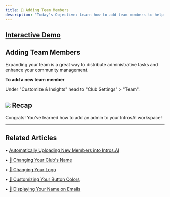 ```yaml
---
title: 🤗 Adding Team Members
description: "Today's Objective: Learn how to add team members to help manage your club"
---
```

[Interactive Demo](https://intros-ai.navattic.com/n79s0tys)
-----------------------------------------------------------

## Adding Team Members

Expanding your team is a great way to distribute administrative tasks and enhance your community management.

**To add a new team member**

Under "Customize & Insights" head to "Club Settings" > "Team".

![](/images/adding-team-members1.png)
Recap
-----

Congrats! You've learned how to add an admin to your IntrosAI workspace!

* * *

## Related Articles

• [Automatically Uploading New Members into Intros.AI](/uploading-members/auto-update-intros)

• [📝 Changing Your Club's Name](/branding-best-practices/changing-clubs-name)

• [📸 Changing Your Logo](/branding-best-practices/changing-your-logo)

• [🎨 Customizing Your Button Colors](/branding-best-practices/customizing-button-color)

• [🌁 Displaying Your Name on Emails](/branding-best-practices/displaying-name-on-emails)

